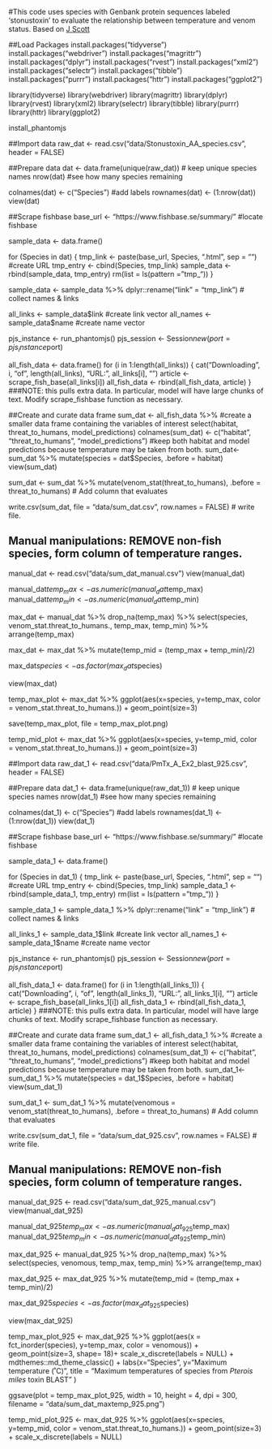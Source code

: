 #This code uses species with Genbank protein sequences labeled 'stonustoxin' to evaluate the relationship between temperature and venom status. Based on [J Scott](https://istmobiome.rbind.io/project/betancur-r-fish-tree/)

##Load Packages
install.packages("tidyverse")
install.packages("webdriver")
install.packages("magrittr")
install.packages("dplyr")
install.packages("rvest")
install.packages("xml2")
install.packages("selectr")
install.packages("tibble")
install.packages("purrr")
install.packages("httr")
install.packages("ggplot2")

library(tidyverse)
library(webdriver)
library(magrittr)
library(dplyr)
library(rvest)
library(xml2)
library(selectr)
library(tibble)
library(purrr)
library(httr)
library(ggplot2)

install_phantomjs

##Import data
raw_dat <- read.csv("data/Stonustoxin_AA_species.csv", header = FALSE)

##Prepare data
dat <- data.frame(unique(raw_dat)) # keep unique species names
nrow(dat) #see how many species remaining

colnames(dat) <- c("Species") #add labels
rownames(dat) <- (1:nrow(dat))
view(dat)

##Scrape fishbase
base_url <- "https://www.fishbase.se/summary/" #locate fishbase

sample_data <- data.frame()

for (Species in dat) {
     tmp_link <- paste(base_url, Species, ".html", sep = "") #create URL
     tmp_entry <- cbind(Species, tmp_link)
     sample_data <- rbind(sample_data, tmp_entry)
     rm(list = ls(pattern = "tmp_"))
}

sample_data <- sample_data %>% dplyr::rename("link" = "tmp_link") # collect names & links

all_links <- sample_data$link #create link vector
all_names <- sample_data$name #create name vector

pjs_instance <- run_phantomjs()
pjs_session <- Session$new(port = pjs_instance$port)

all_fish_data <- data.frame()
for (i in 1:length(all_links)) {
  cat("Downloading", i, "of", length(all_links), "URL:", all_links[i], "\n")
  article <- scrape_fish_base(all_links[i])
  all_fish_data <- rbind(all_fish_data, article)
} ###NOTE: this pulls extra data. In particular, model will have large chunks of text. Modify scrape_fishbase function as necessary. 

##Create and curate data frame
sum_dat <- all_fish_data %>% #create a smaller data frame containing the variables of interest
  select(habitat, threat_to_humans, model_predictions)
colnames(sum_dat) <- c("habitat", "threat_to_humans", "model_predictions") #keep both habitat and model predictions because temperature may be taken from both.
sum_dat<- sum_dat %>% mutate(species = dat$Species, .before = habitat)
view(sum_dat) 

sum_dat <- sum_dat %>% mutate(venom_stat(threat_to_humans), .before = threat_to_humans) # Add column that evaluates 

write.csv(sum_dat, file = "data/sum_dat.csv", row.names = FALSE) # write file. 

## Manual manipulations: REMOVE non-fish species, form column of temperature ranges.

manual_dat <- read.csv("data/sum_dat_manual.csv")
view(manual_dat)

manual_dat$temp_max <- as.numeric(manual_dat$temp_max)
manual_dat$temp_min <- as.numeric(manual_dat$temp_min)


max_dat <- manual_dat %>%
  drop_na(temp_max) %>% 
  select(species, venom_stat.threat_to_humans., temp_max, temp_min) %>% 
  arrange(temp_max)
  
max_dat <- max_dat %>%
  mutate(temp_mid = (temp_max + temp_min)/2)
  
  max_dat$species<- as.factor(max_dat$species)

view(max_dat)

temp_max_plot <- max_dat %>% 
  ggplot(aes(x=species, y=temp_max, color = venom_stat.threat_to_humans.)) +
  geom_point(size=3)

save(temp_max_plot, file = temp_max_plot.png)

temp_mid_plot <- max_dat %>% 
  ggplot(aes(x=species, y=temp_mid, color = venom_stat.threat_to_humans.)) +
  geom_point(size=3)



##Import data
raw_dat_1 <- read.csv("data/PmTx_A_Ex2_blast_925.csv", header = FALSE)

##Prepare data
dat_1 <- data.frame(unique(raw_dat_1)) # keep unique species names
nrow(dat_1) #see how many species remaining

colnames(dat_1) <- c("Species") #add labels
rownames(dat_1) <- (1:nrow(dat_1))
view(dat_1)

##Scrape fishbase
base_url <- "https://www.fishbase.se/summary/" #locate fishbase

sample_data_1 <- data.frame()

for (Species in dat_1) {
     tmp_link <- paste(base_url, Species, ".html", sep = "") #create URL
     tmp_entry <- cbind(Species, tmp_link)
     sample_data_1 <- rbind(sample_data_1, tmp_entry)
     rm(list = ls(pattern = "tmp_"))
}

sample_data_1 <- sample_data_1 %>% dplyr::rename("link" = "tmp_link") # collect names & links

all_links_1 <- sample_data_1$link #create link vector
all_names_1 <- sample_data_1$name #create name vector

pjs_instance <- run_phantomjs()
pjs_session <- Session$new(port = pjs_instance$port)

all_fish_data_1 <- data.frame()
for (i in 1:length(all_links_1)) {
  cat("Downloading", i, "of", length(all_links_1), "URL:", all_links_1[i], "\n")
  article <- scrape_fish_base(all_links_1[i])
  all_fish_data_1 <- rbind(all_fish_data_1, article)
} ###NOTE: this pulls extra data. In particular, model will have large chunks of text. Modify scrape_fishbase function as necessary. 

##Create and curate data frame
sum_dat_1 <- all_fish_data_1 %>% #create a smaller data frame containing the variables of interest
  select(habitat, threat_to_humans, model_predictions)
colnames(sum_dat_1) <- c("habitat", "threat_to_humans", "model_predictions") #keep both habitat and model predictions because temperature may be taken from both.
sum_dat_1<- sum_dat_1 %>% mutate(species = dat_1$Species, .before = habitat)
view(sum_dat_1) 

sum_dat_1 <- sum_dat_1 %>% mutate(venomous = venom_stat(threat_to_humans), .before = threat_to_humans) # Add column that evaluates 

write.csv(sum_dat_1, file = "data/sum_dat_925.csv", row.names = FALSE) # write file. 

## Manual manipulations: REMOVE non-fish species, form column of temperature ranges.

manual_dat_925 <- read.csv("data/sum_dat_925_manual.csv")
view(manual_dat_925)

manual_dat_925$temp_max <- as.numeric(manual_dat_925$temp_max)
manual_dat_925$temp_min <- as.numeric(manual_dat_925$temp_min)


max_dat_925 <- manual_dat_925 %>%
  drop_na(temp_max) %>% 
  select(species, venomous, temp_max, temp_min) %>% 
  arrange(temp_max)
  
max_dat_925 <- max_dat_925 %>%
  mutate(temp_mid = (temp_max + temp_min)/2)
  
  max_dat_925$species<- as.factor(max_dat_925$species)

view(max_dat_925)

temp_max_plot_925 <- max_dat_925 %>% 
  ggplot(aes(x = fct_inorder(species), y=temp_max, color = venomous)) +
  geom_point(size=3, shape= 18)+
  scale_x_discrete(labels = NULL) +
  mdthemes::md_theme_classic() +
  labs(x="Species", y="Maximum temperature (˚C)", title = "Maximum temperatures of species from *Pterois miles* toxin BLAST" )
  
ggsave(plot = temp_max_plot_925, width = 10, height = 4, dpi = 300, filename = "data/sum_dat_maxtemp_925.png")

temp_mid_plot_925 <- max_dat_925 %>% 
  ggplot(aes(x=species, y=temp_mid, color = venom_stat.threat_to_humans.)) +
  geom_point(size=3) +
  scale_x_discrete(labels = NULL)

